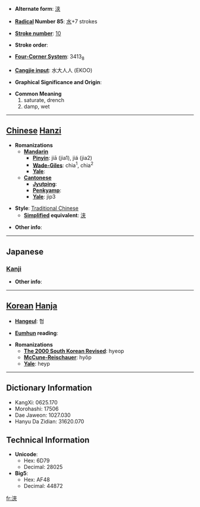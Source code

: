 * '''Alternate form''': [[浃]]

* '''[[Wiktionary:Chinese radical index| Radical]] Number 85''': [[Wiktionary:Chinese radical index 水|水]]+7 strokes

* '''[[Wiktionary:Chinese total strokes index|Stroke number]]''': [[Wiktionary:Chinese total strokes index 10|10]]

* '''Stroke order''': 

* '''[[Wiktionary:Chinese four corner index|Four-Corner System]]''': 3413<sub>8</sub>

* '''[[Wiktionary:Chinese Cangjie index|Cangjie input]]''': 水大人人 (EKOO)

* '''Graphical Significance and Origin''': 

* '''Common Meaning'''
*#saturate, drench
*# damp, wet


----

== [[Chinese]] [[Hanzi]] ==

* '''Romanizations'''
** '''[[Mandarin]]'''
*** '''[[Pinyin]]''': jiā (jia1), jiá (jia2)
*** '''[[Wade-Giles]]''': chia<sup>1</sup>, chia<sup>2</sup>
*** '''[[Yale]]''': 
** '''[[Cantonese]]'''
*** '''[[Jyutping]]''':
*** '''[[Penkyamp]]''': 
*** '''[[Yale]]''': jip3

* '''Style''': [[Traditional Chinese]] 
** '''[[Simplified Chinese|Simplified]] equivalent''': [[浃]]

* '''Other info''': 

----

==Japanese==
===[[Kanji]]===
{{kanji|on readings=[[しょう]] (shō)
|kun readings=[[あまねし]] (amaneshi), [[とおる]] (tooru), [[うるおう]] (uruou)
}}

* '''Other info''':  

----

== [[Korean]] [[Hanja]] ==

* '''[[Hangeul]]''': 협

* '''[[Eumhun]] reading''': 

* '''Romanizations'''
** '''[[The 2000 South Korean Revised Romanization|The 2000 South Korean Revised]]''': hyeop
** '''[[McCune-Reischauer]]''': hyŏp
** '''[[Yale]]''': heyp

----

== Dictionary Information ==

* KangXi: 0625.170
* Morohashi: 17506
* Dae Jaweon: 1027.030
* Hanyu Da Zidian: 31620.070

== Technical Information ==

* '''Unicode''':
** Hex: 6D79
** Decimal: 28025
* '''Big5''':
** Hex: AF48
** Decimal: 44872

[[fr:浹]]